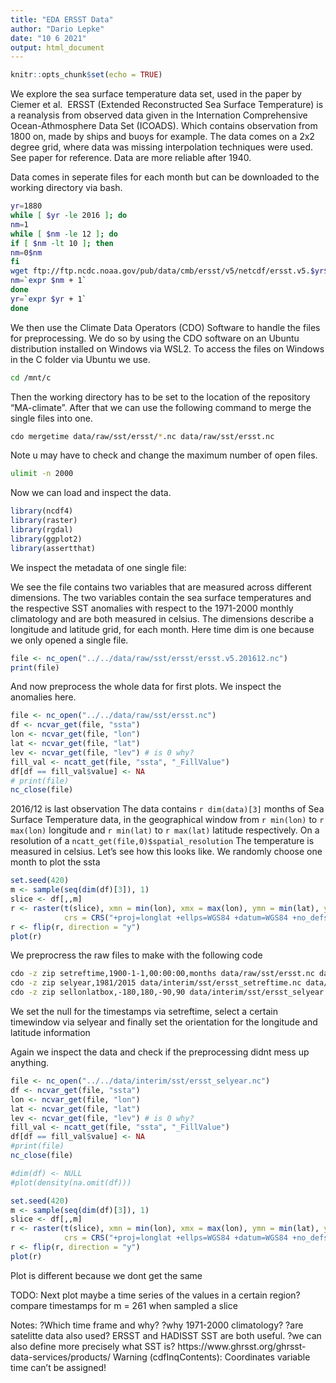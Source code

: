 ```yaml
---
title: "EDA ERSST Data"
author: "Dario Lepke"
date: "10 6 2021"
output: html_document
---
```


```r
knitr::opts_chunk$set(echo = TRUE)
```

We explore the sea surface temperature data set, used in the paper by Ciemer et al. 
ERSST (Extended Reconstructed Sea Surface Temperature) is a reanalysis from observed data given in the Internation Comprehensive Ocean-Athmosphere Data Set (ICOADS). Which contains observation from 1800 on, made by ships and buoys for example.
The data comes on a 2x2 degree grid, where data was missing interpolation techniques were used.
See paper for reference.
Data are more reliable after 1940.

Data comes in seperate files for each month but can be downloaded to the working directory via bash.

```bash
yr=1880
while [ $yr -le 2016 ]; do
nm=1
while [ $nm -le 12 ]; do
if [ $nm -lt 10 ]; then
nm=0$nm
fi
wget ftp://ftp.ncdc.noaa.gov/pub/data/cmb/ersst/v5/netcdf/ersst.v5.$yr$nm.nc
nm=`expr $nm + 1`
done
yr=`expr $yr + 1`
done
```

We then use the Climate Data Operators (CDO) Software to handle the files for preprocessing.
We do so by using the CDO software on an Ubuntu distribution installed on Windows via WSL2.
To access the files on Windows in the C folder via Ubuntu we use. 

```bash
cd /mnt/c
```
Then the working directory has to be set to the location of the repository "MA-climate".
After that we can use the following command to merge the single files into one.

```bash
cdo mergetime data/raw/sst/ersst/*.nc data/raw/sst/ersst.nc
```

Note u may have to check and change the maximum number of open files.

```bash
ulimit -n 2000
```

Now we can load and inspect the data.

```r
library(ncdf4)
library(raster)
library(rgdal)
library(ggplot2)
library(assertthat)
```

We inspect the metadata of one single file:

We see the file contains two variables that are measured across different dimensions.
The two variables contain the sea surface temperatures and the respective SST anomalies 
with respect to the 1971-2000 monthly climatology and are both measured in celsius.
The dimensions describe a longitude and latitude grid, for each month. Here time dim is one
because we only opened a single file.

```r
file <- nc_open("../../data/raw/sst/ersst/ersst.v5.201612.nc")
print(file)
```

And now preprocess the whole data for first plots. We inspect the anomalies here.

```r
file <- nc_open("../../data/raw/sst/ersst.nc")
df <- ncvar_get(file, "ssta")
lon <- ncvar_get(file, "lon")
lat <- ncvar_get(file, "lat")
lev <- ncvar_get(file, "lev") # is 0 why?
fill_val <- ncatt_get(file, "ssta", "_FillValue")
df[df == fill_val$value] <- NA
# print(file)
nc_close(file)
```
2016/12 is last observation
The data contains `r dim(data)[3]` months of Sea Surface Temperature 
data, in the geographical window from `r min(lon)` to `r max(lon)`
longitude and `r min(lat)` to `r max(lat)` latitude respectively.
On a resolution of a `ncatt_get(file,0)$spatial_resolution`
The temperature is measured in celsius.
Let's see how this looks like.
We randomly choose one month to plot the ssta

```r
set.seed(420)
m <- sample(seq(dim(df)[3]), 1)
slice <- df[,,m]
r <- raster(t(slice), xmn = min(lon), xmx = max(lon), ymn = min(lat), ymx = max(lat), 
            crs = CRS("+proj=longlat +ellps=WGS84 +datum=WGS84 +no_defs+ towgs84=0,0,0"))
r <- flip(r, direction = "y")
plot(r)
```
We preprocress the raw files to make with the following code

```bash
cdo -z zip setreftime,1900-1-1,00:00:00,months data/raw/sst/ersst.nc data/interim/sst/ersst_setreftime.nc
cdo -z zip selyear,1981/2015 data/interim/sst/ersst_setreftime.nc data/interim/sst/ersst_selyear.nc
cdo -z zip sellonlatbox,-180,180,-90,90 data/interim/sst/ersst_selyear.nc data/interim/sst/ersst_sellonlatbox.nc
```
We set the null for the timestamps via setreftime, select a certain timewindow
via selyear and finally set the orientation for the longitude and latitude information

Again we inspect the data and check if the preprocessing didnt mess up anything.

```r
file <- nc_open("../../data/interim/sst/ersst_selyear.nc")
df <- ncvar_get(file, "ssta")
lon <- ncvar_get(file, "lon")
lat <- ncvar_get(file, "lat")
lev <- ncvar_get(file, "lev") # is 0 why?
fill_val <- ncatt_get(file, "ssta", "_FillValue")
df[df == fill_val$value] <- NA
#print(file)
nc_close(file)
```

```r
#dim(df) <- NULL
#plot(density(na.omit(df)))
```
```r
set.seed(420)
m <- sample(seq(dim(df)[3]), 1)
slice <- df[,,m]
r <- raster(t(slice), xmn = min(lon), xmx = max(lon), ymn = min(lat), ymx = max(lat), 
            crs = CRS("+proj=longlat +ellps=WGS84 +datum=WGS84 +no_defs+ towgs84=0,0,0"))
r <- flip(r, direction = "y")
plot(r)
```
Plot is different because we dont get the same 


TODO:
Next plot maybe a time series of the values in a certain region?
compare timestamps for m = 261 when sampled a slice



Notes:
?Which time frame and why?
?why 1971-2000 climatology?
?are satelitte data also used?
ERSST and HADISST SST are both useful.
?we can also define more precisely what SST is?
https://www.ghrsst.org/ghrsst-data-services/products/
Warning (cdfInqContents): Coordinates variable time can't be assigned!
